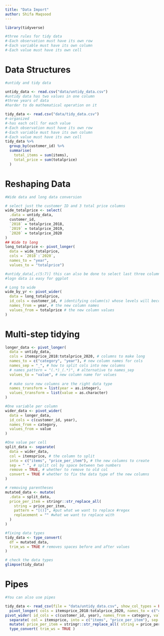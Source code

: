 ```yaml
---
title: "Data Import"
author: Shifa Maqsood
---
```


```r
library(tidyverse)

#three rules for tidy data
#-Each observation must have its own row
#-Each variable must have its own column
#-Each value must have its own cell
```

# Data Structures

```r

#untidy and tidy data

untidy_data <- read.csv("data/untidy_data.csv")
#untidy data has two values in one column
#three years of data 
#harder to do mathematical operation on it 

tidy_data <- read.csv("data/tidy_data.csv")
#-organized
#-has each cell for each value
#-Each observation must have its own row
#-Each variable must have its own column
#-Each value must have its own cell
tidy_data %>%
  group_by(customer_id) %>%
  summarise(
    total_items = sum(items),
    total_price = sum(totalprice)
  )

```

# Reshaping Data

```r

#Wide data and long data conversion

# select just the customer ID and 3 total price columns
wide_totalprice <- select(
  .data = untidy_data,
  customer_id, 
  `2018` = totalprice_2018,
  `2019` = totalprice_2019,
  `2020` = totalprice_2020
)
## Wide to long
long_totalprice <- pivot_longer(
  data = wide_totalprice,
  cols = `2018`:`2020`,
  names_to = "year",
  values_to = "totalprice")

#untidy_data[,c(5:7)] this can also be done to select last three columns as well
#logn data is easy for ggplot

# Long to wide
wide_by_yr <- pivot_wider(
  data = long_totalprice,
  id_cols = customer_id, # identifying column(s) whose levels will become new columns
  names_from = year, # the new column names
  values_from = totalprice # the new column values
)

```

# Multi-step tidying

```r
longer_data <- pivot_longer(
  data = untidy_data, 
  cols = itemsprice_2018:totalprice_2020, # columns to make long 
  names_to = c("category", "year"), # new column names for cols
  names_sep = "_", # how to split cols into new columns
  # names_pattern = "(.*)_(.*)", # alternative to names_sep
  values_to = "value", # new column name for values
  
  # make sure new columns are the right data type
  names_transform = list(year = as.integer),
  values_transform = list(value = as.character) 
)

```

```r
#One variable per column
wider_data <- pivot_wider(
  data = longer_data,
  id_cols = c(customer_id, year),
  names_from = category,
  values_from = value
)

#One value per cell
split_data <- separate(
  data = wider_data, 
  col = itemsprice, # the column to split
  into = c("items", "price_per_item"), # the new columns to create
  sep = " ", # split col by space between two numbers
  remove = TRUE, # whether to remove to old col
  convert = TRUE # whether to fix the data type of the new columns
)

# removing parentheses
mutated_data <- mutate(
  .data = split_data,
  price_per_item = stringr::str_replace_all(
    string = price_per_item, 
    pattern = "[()]", #put what we want to replace #regex
    replacement = "" #what we want to replace with
  )
)

#fixing data types
tidy_data <- type_convert(
  df = mutated_data,
  trim_ws = TRUE # removes spaces before and after values
)

# check the data types
glimpse(tidy_data)
```

# Pipes

```r
#You can also use pipes 

tidy_data <- read_csv(file = "data/untidy_data.csv", show_col_types = FALSE) %>% 
  pivot_longer( cols = itemsprice_2018:totalprice_2020, names_to = c("category", "year"), names_sep = "_", values_to ="value", names_transform = list(year = as.integer), values_transform = list(value = as.character) ) %>% 
pivot_wider( id_cols = c(customer_id, year), names_from = category, values_from = value ) %>%
  separate( col = itemsprice, into = c("items", "price_per_item"), sep = " ", remove = TRUE, convert = TRUE ) %>%
  mutate( price_per_item = stringr::str_replace_all( string = price_per_item, pattern =" ", replacement ="" ) ) %>%
  type_convert( trim_ws = TRUE )
```


